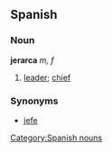 == Spanish == 
=== Noun === 
'''jerarca''' ''m, f'' 
# [[leader]]; [[chief]]

=== Synonyms ===
*[[jefe]]
[[Category:Spanish nouns]]